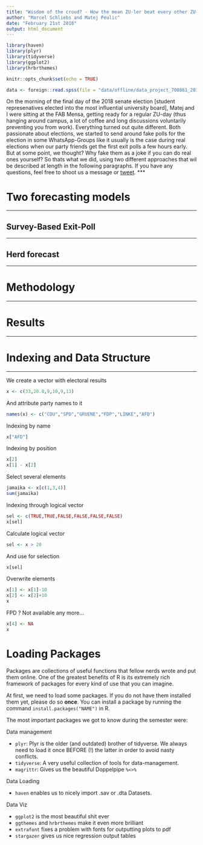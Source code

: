 ```yaml
---
title: "Wisdom of the croud? - How the mean ZU-ler beat every other ZU-ler in Forecasting the senate winners"
author: "Marcel Schliebs and Matej Peulic"
date: "February 21st 2018"
output: html_document
---
```


```r
library(haven)
library(plyr)
library(tidyverse)
library(ggplot2)
library(hrbrthemes)

knitr::opts_chunk$set(echo = TRUE)

data <- foreign::read.spss(file = "data/offline/data_project_700861_2018_02_09 (1).sav") %>% as.data.frame()

```

On the morning of the final day of the 2018 senate election [student represenatives elected into the most influential university board], Matej and I were sitting at the FAB Mensa, getting ready for a regular ZU-day (thus hanging around campus, a lot of coffee and long discussions voluntarily preventing you from work). Everything turned out quite different. Both passionate about elections, we started to send around fake polls for the election in some WhatsApp-Groups like it usually is the case during real elections when our party friends get the first exit polls a few hours early. 
But at some point, we thought? Why fake them as a joke if you can do real ones yourself? So thats what we did, using two different approaches that wil be described at length in the following paragraphs. If you have any questions, feel free to shoot us a message or [tweet](twitter.com/ma_schliebs). 
***

# Two forecasting models

***

## Survey-Based Exit-Poll 

***

## Herd forecast 

***

# Methodology

***

# Results

***

# Indexing and Data Structure

***



We create a vector with electoral results
```r
x <- c(33,20.8,9,10,9,13)
```

And attribute party names to it
```r
names(x) <- c("CDU","SPD","GRUENE","FDP","LINKE","AFD")
```

Indexing by name
```r
x["AFD"]
```

Indexing by position
```r
x[2]
x[1] - x[2]
```

Select several elements
```r
jamaika <- x[c(1,3,4)]
sum(jamaika)
```

Indexing through logical vector
```r
sel <- c(TRUE,TRUE,FALSE,FALSE,FALSE,FALSE)
x[sel]
```


Calculate logical vector
```r
sel <- x > 20
```

And use for selection
```r
x[sel]
```

Overwrite elements
```r
x[1] <- x[1]-10
x[2] <- x[2]+10
x
```

FPD ? Not available any more...
```r
x[4] <- NA
x
```


# Loading Packages

Packages are collections of useful functions that fellow nerds wrote and put them online. One of the greatest benefits of R is its extremely rich framework of packages for every kind of use that you can imagine.

At first, we need to load some packages. If you do not have them installed them yet, please do so **once**. You can install a package by running the command `install.packages("NAME")` in R. 

The most important packages we got to know during the semester were:

Data management

* `plyr`: Plyr is the older (and outdated) brother of tidyverse. We always need to load it once BEFORE (!) the latter in order to avoid nasty conflicts. 
* `tidyverse`: A very useful collection of tools for data-management. 
* `magrittr`: Gives us the beautiful Doppelpipe `%<>%`

Data Loading

* `haven` enables us to nicely import .sav or .dta Datasets.

Data Viz

* `ggplot2` is the most beautiful shit ever
* `ggthemes` and `hrbrthemes` make it even more brilliant
* `extrafont` fixes a problem with fonts for outputting plots to pdf
* `stargazer` gives us nice regression output tables

